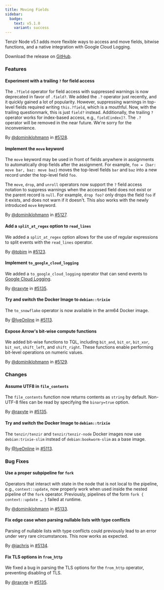 ```yaml
---
title: Moving Fields
sidebar:
  badge:
    text: v5.1.0
    variant: success
---
```


Tenzir Node v5.1 adds more flexible ways to access and move fields, bitwise
functions, and a native integration with Google Cloud Logging.

Download the release on [GitHub](https://github.com/tenzir/tenzir/releases/tag/v5.1.0).

### Features

#### Experiment with a trailing `?` for field access

The `.?field` operator for field access with suppressed warnings is now
deprecated in favor of `.field?`. We added the `.?` operator just recently, and
it quickly gained a lot of popularity. However, suppressing warnings in
top-level fields required writing `this.?field`, which is a mouthful. Now, with
the trailing questionmark, this is just `field?` instead. Additionally, the
trailing `?` operator works for index-based access, e.g., `field[index]?`. The
`.?` operator will be removed in the near future. We're sorry for the
inconvenience.

By [@dominiklohmann](https://github.com/dominiklohmann) in [#5128](https://github.com/tenzir/tenzir/pull/5128).

#### Implement the `move` keyword

The `move` keyword may be used in front of fields anywhere in assignments to
automatically drop fields after the assignment. For example, `foo = {bar: move
bar, baz: move baz}` moves the top-level fields `bar` and `baz` into a new
record under the top-level field `foo`.

The `move`, `drop`, and `unroll` operators now support the `?` field access
notation to suppress warnings when the accessed field does not exist or the
parent record is `null`. For example, `drop foo?` only drops the field `foo` if
it exists, and does not warn if it doesn't. This also works with the newly
introduced `move` keyword.

By [@dominiklohmann](https://github.com/dominiklohmann) in [#5127](https://github.com/tenzir/tenzir/pull/5127).

#### Add a `split_at_regex` option to `read_lines`

We added a `split_at_regex` option allows for the use of regular expressions to
split events with the `read_lines` operator.

By [@tobim](https://github.com/tobim) in [#5123](https://github.com/tenzir/tenzir/pull/5123).

#### Implement `to_google_cloud_logging`

We added a `to_google_cloud_logging` operator that can send events to [Google
Cloud Logging](https://cloud.google.com/logging).

By [@raxyte](https://github.com/raxyte) in [#5135](https://github.com/tenzir/tenzir/pull/5135).

#### Try and switch the Docker Image to `debian::trixie`

The `to_snowflake` operator is now available in the arm64 Docker image.

By [@IyeOnline](https://github.com/IyeOnline) in [#5113](https://github.com/tenzir/tenzir/pull/5113).

#### Expose Arrow's bit-wise compute functions

We added bit-wise functions to TQL, including `bit_and`, `bit_or`, `bit_xor`,
`bit_not`, `shift_left`, and `shift_right`. These functions enable performing
bit-level operations on numeric values.

By [@dominiklohmann](https://github.com/dominiklohmann) in [#5129](https://github.com/tenzir/tenzir/pull/5129).

### Changes

#### Assume UTF8 in `file_contents`

The `file_contents` function now returns contents as `string` by default.
Non-UTF-8 files can be read by specifying the `binary=true` option.

By [@raxyte](https://github.com/raxyte) in [#5135](https://github.com/tenzir/tenzir/pull/5135).

#### Try and switch the Docker Image to `debian::trixie`

The `tenzir/tenzir` and `tenzir/tenzir-node` Docker images now use
`debian:trixie-slim` instead of `debian:bookworm-slim` as a base image.

By [@IyeOnline](https://github.com/IyeOnline) in [#5113](https://github.com/tenzir/tenzir/pull/5113).

### Bug Fixes

#### Use a proper subpipeline for `fork`

Operators that interact with state in the node that is not local to the
pipeline, e.g., `context::update`, now properly work when used inside the nested
pipeline of the `fork` operator. Previously, pipelines of the form `fork {
context::update … }` failed at runtime.

By [@dominiklohmann](https://github.com/dominiklohmann) in [#5133](https://github.com/tenzir/tenzir/pull/5133).

#### Fix edge case when parsing nullable lists with type conflicts

Parsing of nullable lists with type conflicts could previously lead to an error
under very rare circumstances. This now works as expected.

By [@jachris](https://github.com/jachris) in [#5134](https://github.com/tenzir/tenzir/pull/5134).

#### Fix TLS options in `from_http`

We fixed a bug in parsing the TLS options for the `from_http` operator,
preventing disabling of TLS.

By [@raxyte](https://github.com/raxyte) in [#5135](https://github.com/tenzir/tenzir/pull/5135).
